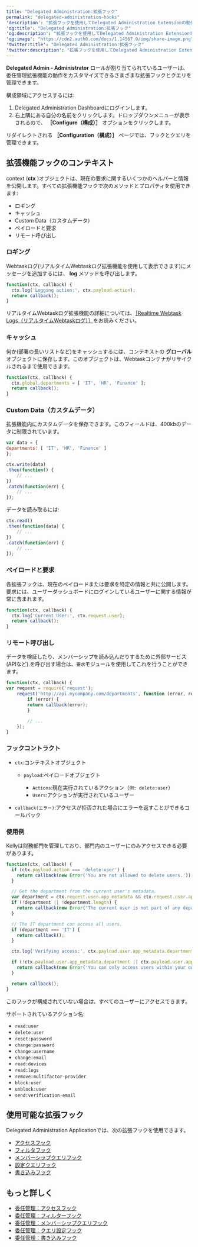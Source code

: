 ```yaml
---
title: "Delegated Administration:拡張フック"
permalink: "delegated-administration-hooks"
'description': "拡張フックを使用してDelegated Administration Extensionの動作をカスタマイズする方法について説明します。"
'og:title': "Delegated Administration:拡張フック"
'og:description': "拡張フックを使用してDelegated Administration Extensionの動作をカスタマイズする方法について説明します。"
'og:image': "https://cdn2.auth0.com/docs/1.14567.0/img/share-image.png"
'twitter:title': "Delegated Administration:拡張フック"
'twitter:description': "拡張フックを使用してDelegated Administration Extensionの動作をカスタマイズする方法について説明します。"
---
```


**Delegated Admin - Administrator** ロールが割り当てられているユーザーは、委任管理拡張機能の動作をカスタマイズできるさまざまな拡張フックとクエリを管理できます。

構成領域にアクセスするには:

1. Delegated Administration Dashboardにログインします。
2. 右上隅にある自分の名前をクリックします。ドロップダウンメニューが表示されるので、 **［Configure（構成）］** オプションをクリックします。

リダイレクトされる **［Configuration（構成）］** ページでは、フックとクエリを管理できます。

## 拡張機能フックのコンテキスト

context (**ctx** )オブジェクトは、現在の要求に関するいくつかのヘルパーと情報を公開します。すべての拡張機能フックで次のメソッドとプロパティを使用できます:

* ロギング
* キャッシュ
* Custom Data（カスタムデータ）
* ペイロードと要求
* リモート呼び出し

### ロギング

Webtaskログ(リアルタイムWebtaskログ拡張機能を使用して表示できます)にメッセージを追加するには、 **log** メソッドを呼び出します。

```javascript lines
function(ctx, callback) {
  ctx.log('Logging action:', ctx.payload.action);
  return callback();
}
```

リアルタイムWebtaskログ拡張機能の詳細については、[［Realtime Webtask Logs（リアルタイムWebtaskログ）］](/docs/ja-jp/customize/extensions/real-time-webtask-logs)をお読みください。

### キャッシュ

何か(部署の長いリストなど)をキャッシュするには、コンテキストの **グローバル** オブジェクトに保存します。このオブジェクトは、Webtaskコンテナがリサイクルされるまで使用できます。

```javascript lines
function(ctx, callback) {
  ctx.global.departments = [ 'IT', 'HR', 'Finance' ];
  return callback();
}
```

### Custom Data（カスタムデータ）

拡張機能内にカスタムデータを保存できます。このフィールドは、400kbのデータに制限されています。

```javascript lines
var data = {
departments: [ 'IT', 'HR', 'Finance' ]
};

ctx.write(data)
.then(function() {
    // ...
})
.catch(function(err) {
    // ...
});
```

データを読み取るには:

```js lines
ctx.read()
.then(function(data) {
    // ...
})
.catch(function(err) {
    // ...
});
```

### ペイロードと要求

各拡張フックは、現在のペイロードまたは要求を特定の情報と共に公開します。要求には、ユーザーダッシュボードにログインしているユーザーに関する情報が常に含まれます。

```javascript lines
function(ctx, callback) {
  ctx.log('Current User:', ctx.request.user);
  return callback();
}
```

### リモート呼び出し

データを検証したり、メンバーシップを読み込んだりするために外部サービス (APIなど) を呼び出す場合は、`要求`モジュールを使用してこれを行うことができます。

```javascript lines
function(ctx, callback) {
var request = require('request');
    request('http://api.mycompany.com/departments', function (error, response, body) {
        if (error) {
        return callback(error);
        }

        // ...
    });
}
```

### フックコントラクト

* `ctx`:コンテキストオブジェクト

  + `payload`:ペイロードオブジェクト

    - `Actions`:現在実行されているアクション（`例: delete:user`）
    - `Users`:アクションが実行されているユーザー
* `callback(エラー)`:アクセスが拒否された場合にエラーを返すことができるコールバック

### 使用例

Kellyは財務部門を管理しており、部門内のユーザーにのみアクセスできる必要があります。

```javascript lines
function(ctx, callback) {
  if (ctx.payload.action === 'delete:user') {
    return callback(new Error('You are not allowed to delete users.'));
  }

  // Get the department from the current user's metadata.
  var department = ctx.request.user.app_metadata && ctx.request.user.app_metadata.department;
  if (!department || !department.length) {
    return callback(new Error('The current user is not part of any department.'));
  }

  // The IT department can access all users.
  if (department === 'IT') {
    return callback();
  }

  ctx.log('Verifying access:', ctx.payload.user.app_metadata.department, department);

  if (!ctx.payload.user.app_metadata.department || ctx.payload.user.app_metadata.department !== department) {
    return callback(new Error('You can only access users within your own department.'));
  }

  return callback();
}
```

このフックが構成されていない場合は、すべてのユーザーにアクセスできます。

サポートされているアクション名:

* `read:user`
* `delete:user`
* `reset:password`
* `change:password`
* `change:username`
* `change:email`
* `read:devices`
* `read:logs`
* `remove:multifactor-provider`
* `block:user`
* `unblock:user`
* `send:verification-email`

## 使用可能な拡張フック

Delegated Administration Applicationでは、次の拡張フックを使用できます。

* [アクセスフック](/docs/ja-jp/customize/extensions/delegated-administration-extension/delegated-administration-hooks/delegated-administration-access-hook)
* [フィルタフック](/docs/ja-jp/customize/extensions/delegated-administration-extension/delegated-administration-hooks/delegated-administration-filter-hook)
* [メンバーシップクエリフック](/docs/ja-jp/customize/extensions/delegated-administration-extension/delegated-administration-hooks/delegated-administration-memberships-query-hook)
* [設定クエリフック](/docs/ja-jp/customize/extensions/delegated-administration-extension/delegated-administration-hooks/delegated-administration-settings-query-hook)
* [書き込みフック](/docs/ja-jp/customize/extensions/delegated-administration-extension/delegated-administration-hooks/delegated-administration-write-hook)

## もっと詳しく

* [委任管理：アクセスフック](/docs/ja-jp/customize/extensions/delegated-administration-extension/delegated-administration-hooks/delegated-administration-access-hook)
* [委任管理：フィルターフック](/docs/ja-jp/customize/extensions/delegated-administration-extension/delegated-administration-hooks/delegated-administration-filter-hook)
* [委任管理：メンバーシップクエリフック](/docs/ja-jp/customize/extensions/delegated-administration-extension/delegated-administration-hooks/delegated-administration-memberships-query-hook)
* [委任管理：クエリ設定フック](/docs/ja-jp/customize/extensions/delegated-administration-extension/delegated-administration-hooks/delegated-administration-settings-query-hook)
* [委任管理：書き込みフック](/docs/ja-jp/customize/extensions/delegated-administration-extension/delegated-administration-hooks/delegated-administration-write-hook)